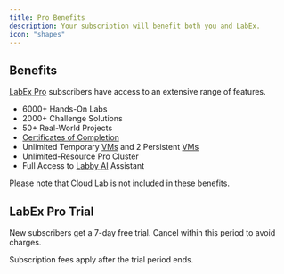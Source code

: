 ```yaml
---
title: Pro Benefits
description: Your subscription will benefit both you and LabEx.
icon: "shapes"
---
```


## Benefits

[LabEx Pro](https://labex.io/pricing) subscribers have access to an extensive range of features.

- 6000+ Hands-On Labs
- 2000+ Challenge Solutions
- 50+ Real-World Projects
- [Certificates of Completion](/labex-pro/certificates-of-completion)
- Unlimited Temporary [VMs](/using-labex/virtual-machine) and 2 Persistent [VMs](/using-labex/virtual-machine)
- Unlimited-Resource Pro Cluster
- Full Access to [Labby AI](/using-labex/labby-ai) Assistant

Please note that Cloud Lab is not included in these benefits.

## LabEx Pro Trial

New subscribers get a 7-day free trial. Cancel within this period to avoid charges.

Subscription fees apply after the trial period ends.
